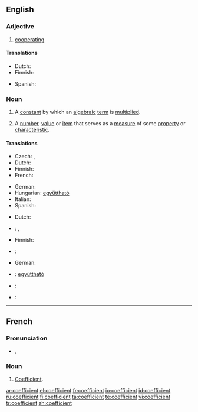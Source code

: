 ==English==

{{rfp}}

===Adjective===
{{en-adj}}

# [[cooperating]]
{{rfex}}

====Translations====
{{trans-top|cooperating}}
* Dutch: {{t|nl|behulpzaam}}
* Finnish: {{t|fi|myötävaikuttava}}
{{trans-mid}}
* Spanish: {{t-|es|coeficiente}}
{{trans-bottom}}

===Noun===
{{en-noun}}

# {{math}} A [[constant]] by which an [[algebraic]] [[term]] is [[multiply|multiplied]].
# A [[number]], [[value]] or [[item]] that serves as a [[measure]] of some [[property]] or [[characteristic]].

====Translations====
{{trans-top|algebraic constant}}
* Czech: {{t-|cs|koeficient|m}}, {{t-|cs|součinitel|m}}
* Dutch: {{t|nl|coëfficiënt|m}}
* Finnish: {{t-|fi|kerroin}}
* French: {{t+|fr|coefficient|m}}
{{trans-mid}}
* German: {{t+|de|Koeffizient|m}}
* Hungarian: [[együttható]]
* Italian: {{t-|it|coefficiente|m}}
* Spanish: {{t-|es|coeficiente|m}}
{{trans-bottom}}

{{trans-top|measure of some property or characteristic}}
* Dutch: {{t|nl|coëfficiënt|m}}
* {{ttbc|Czech}}: {{t-|cs|koeficient|m}}, {{t-|cs|součinitel|m}}
* Finnish: {{t-|fi|kerroin}}
* {{ttbc|French}}: {{t+|fr|coefficient|m}}
{{trans-mid}}
* German: {{t+|de|Koeffizient|m}}
* {{ttbc|Hungarian}}: [[együttható]]
* {{ttbc|Italian}}: {{t-|it|coefficiente|m}}
* {{ttbc|Spanish}}: {{t-|es|coeficiente|m}}
{{trans-bottom}}

----

==French==

===Pronunciation===
* {{IPA|/kɔ.e.fi.sjɑ̃/|lang=fr}}, {{SAMPA|/kO.e.fi.sjA~/|lang=fr}}

===Noun===
{{fr-noun|m}}

# [[#English|Coefficient]].

[[ar:coefficient]]
[[el:coefficient]]
[[fr:coefficient]]
[[io:coefficient]]
[[id:coefficient]]
[[ru:coefficient]]
[[fi:coefficient]]
[[ta:coefficient]]
[[te:coefficient]]
[[vi:coefficient]]
[[tr:coefficient]]
[[zh:coefficient]]